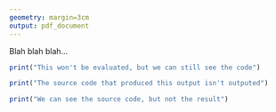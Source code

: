 ```yaml
---
geometry: margin=3cm
output: pdf_document
---
```


Blah blah blah...

```r
print("This won't be evaluated, but we can still see the code")
```

```r
print("The source code that produced this output isn't outputed")
```

```r
print("We can see the source code, but not the result")
```
